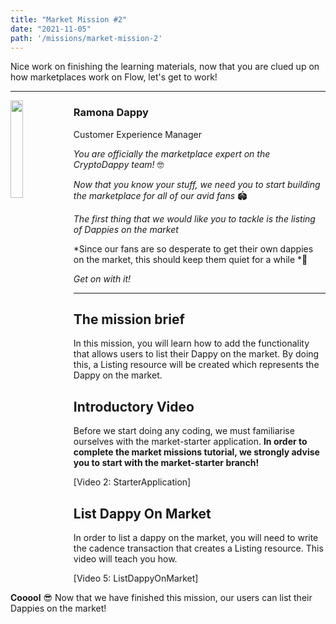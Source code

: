 ```yaml
---
title: "Market Mission #2"
date: "2021-11-05"
path: '/missions/market-mission-2'
---
```



Nice work on finishing the learning materials, now that you are clued up on how marketplaces work on Flow, let's get to work!

---

<img src="DappyImage" width="20%" style="float: left;" />


### Ramona Dappy

Customer Experience Manager

*You are officially the marketplace expert on the CryptoDappy team!* 🤓

*Now that you know your stuff, we need you to start building the marketplace for all of our avid fans* 🏟️

*The first thing that we would like you to tackle is the listing of Dappies on the market*

*Since our fans are so desperate to get their own dappies on the market, this should keep them quiet for a while *🤫

*Get on with it!* 

---

## The mission brief

In this mission, you will learn how to add the functionality that allows users to list their Dappy on the market. By doing this, a Listing resource will be created which represents the Dappy on the market.

## Introductory Video

Before we start doing any coding, we must familiarise ourselves with the market-starter application. **In order to complete the market missions tutorial, we strongly advise you to start with the market-starter branch!**

[Video 2: StarterApplication]

## List Dappy On Market

In order to list a dappy on the market, you will need to write the cadence transaction that creates a Listing resource. This video will teach you how.

[Video 5: ListDappyOnMarket]

**Cooool** 😎 Now that we have finished this mission, our users can list their Dappies on the market!

